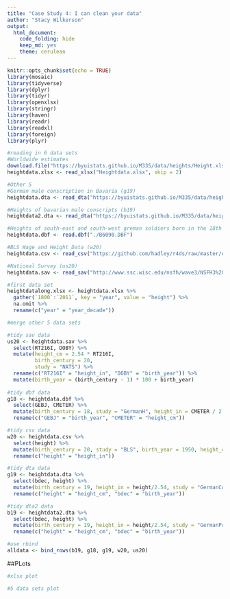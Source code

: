 ```yaml
---
title: "Case Study 4: I can clean your data"
author: "Stacy Wilkerson"
output: 
  html_document:
    code_folding: hide
    keep_md: yes
    theme: cerulean
---
```


```r
knitr::opts_chunk$set(echo = TRUE)
library(mosaic)
library(tidyverse)
library(dplyr)
library(tidyr)
library(openxlsx)
library(stringr)
library(haven)
library(readr)
library(readxl)
library(foreign)
library(plyr)
```



```r
#reading in 6 data sets
#Worldwide estimates
download.file("https://byuistats.github.io/M335/data/heights/Height.xlsx", "Heightdata.xlsx")
heightdata.xlsx <- read_xlsx("Heightdata.xlsx", skip = 2)

#Other 5 
#German male conscription in Bavaria (g19)
heightdata.dta <- read_dta("https://byuistats.github.io/M335/data/heights/germanconscr.dta")

#Heights of bavarian male conscripts (b19)
heightdata2.dta <- read_dta("https://byuistats.github.io/M335/data/heights/germanprison.dta")

#Heights of south-east and south-west greman soldiers born in the 18th centry (g18)
heightdata.dbf <- read.dbf("./B6090.DBF")

#BLS Wage and Height Data (w20)
heightdata.csv <- read_csv("https://github.com/hadley/r4ds/raw/master/data/heights.csv")

#National Survey (us20)
heightdata.sav <- read_sav("http://www.ssc.wisc.edu/nsfh/wave3/NSFH3%20Apr%202005%20release/main05022005.sav")
```



```r
#first data set
heightdatalong.xlsx <- heightdata.xlsx %>%
  gather(`1800`:`2011`, key = "year", value = "height") %>%
  na.omit %>%
  rename(c("year" = "year_decade"))
```



```r
#merge other 5 data sets 

#tidy sav data
us20 <- heightdata.sav %>%
  select(RT216I, DOBY) %>%
  mutate(height_cm = 2.54 * RT216I, 
         birth_century = 20, 
         study = "NATS") %>%
  rename(c("RT216I" = "height_in", "DOBY" = "birth_year")) %>%
  mutate(birth_year = (birth_century - 1) * 100 + birth_year)
  
#tidy dbf data
g18 <- heightdata.dbf %>%
  select(GEBJ, CMETER) %>%
  mutate(birth_century = 18, study = "GermanH", height_in = CMETER / 2.54) %>% 
  rename(c("GEBJ" = "birth_year", "CMETER" = "height_cm"))

#tidy csv data
w20 <- heightdata.csv %>% 
  select(height) %>%
  mutate(birth_century = 20, study = "BLS", birth_year = 1950, height_cm = 2.54 * height) %>%
  rename(c("height" = "height_in"))

#tidy dta data
g19 <- heightdata.dta %>% 
  select(bdec, height) %>%
  mutate(birth_century = 19, height_in = height/2.54, study = "GermanConscr") %>%
  rename(c("height" = "height_cm", "bdec" = "birth_year"))

#tidy dta2 data
b19 <- heightdata2.dta %>% 
  select(bdec, height) %>%
  mutate(birth_century = 19, height_in = height/2.54, study = "GermanPrison") %>%
  rename(c("height" = "height_cm", "bdec" = "birth_year"))

#use rbind
alldata <- bind_rows(b19, g18, g19, w20, us20)
```

##PLots

```r
#xlsx plot

```



```r
#5 data sets plot

```





